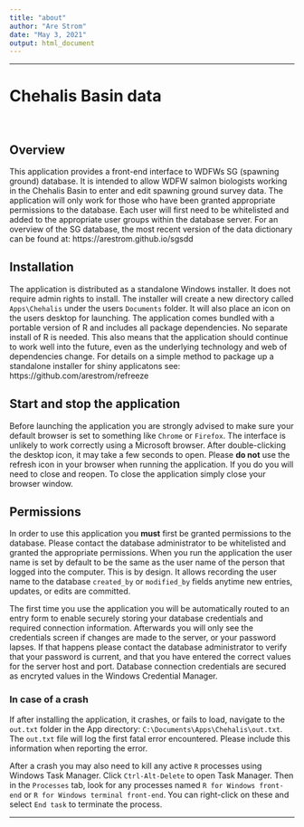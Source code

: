 ```yaml
---
title: "about"
author: "Are Strom"
date: "May 3, 2021"
output: html_document
--- 
```


***  

# Chehalis Basin data
<br>

## Overview

This application provides a front-end interface to WDFWs SG (spawning ground) database. It is intended to allow WDFW salmon biologists working in the Chehalis Basin to enter and edit spawning ground survey data. The application will only work for those who have been granted appropriate permissions to the database. Each user will first need to be whitelisted and added to the appropriate user groups within the database server. For an overview of the SG database, the most recent version of the data dictionary can be found at: https://arestrom.github.io/sgsdd  

## Installation

The application is distributed as a standalone Windows installer. It does not require admin rights to install. The installer will create a new directory called `Apps\Chehalis` under the users `Documents` folder. It will also place an icon on the users desktop for launching. The application comes bundled with a portable version of R and includes all package dependencies. No separate install of R is needed. This also means that the application should continue to work well into the future, even as the underlying technology and web of dependencies change. For details on a simple method to package up a standalone installer for shiny applicatons see: https://github.com/arestrom/refreeze

## Start and stop the application

Before launching the application you are strongly advised to make sure your default browser is set to something like `Chrome` or `Firefox`. The interface is unlikely to work correctly using a Microsoft browser. After double-clicking the desktop icon, it may take a few seconds to open. Please **do not** use the refresh icon in your browser when running the application. If you do you will need to close and reopen. To close the application simply close your browser window. 

## Permissions

In order to use this application you **must** first be granted permissions to the database. Please contact the database administrator to be whitelisted and granted the appropriate permissions. When you run the application the user name is set by default to be the same as the user name of the person that logged into the computer. This is by design. It allows recording the user name to the database `created_by` or `modified_by` fields anytime new entries, updates, or edits are committed.  

The first time you use the application you will be automatically routed to an entry form to enable securely storing your database credentials and required connection information. Afterwards you will only see the credentials screen if changes are made to the server, or your password lapses. If that happens please contact the database administrator to verify that your password is current, and that you have entered the correct values for the server host and port. Database connection credentials are secured as encryted values in the Windows Credential Manager. 

### In case of a crash 

If after installing the application, it crashes, or fails to load, navigate to the `out.txt` folder in the App directory: `C:\Documents\Apps\Chehalis\out.txt`. The `out.txt` file will log the first fatal error encountered. Please include this information when reporting the error.

After a crash you may also need to kill any active `R` processes using Windows Task Manager. Click `Ctrl-Alt-Delete` to open Task Manager. Then in the `Processes` tab, look for any processes named `R for Windows front-end` or `R for Windows terminal front-end`. You can right-click on these and select `End task` to terminate the process. 


***
